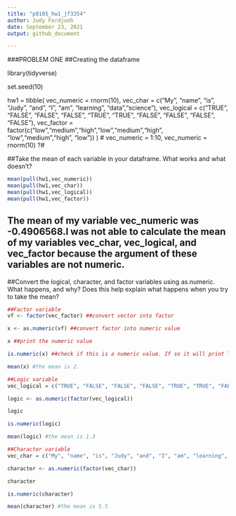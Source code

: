 ```yaml
---
title: "p8105_hw1_jf3354"
author: Judy Fordjuoh
date: September 23, 2021
output: github_document

---
```

###PROBLEM ONE
##Creating the dataframe

library(tidyverse) 

set.seed(10)

hw1 = tibble(
    vec_numeric = rnorm(10),
    vec_char = c("My", "name", "is", "Judy", "and", "I", "am", "learning", "data","science"),
    vec_logical = c("TRUE", "FALSE", "FALSE", "FALSE", "TRUE", "TRUE", "FALSE", "FALSE", "FALSE", "FALSE"),
    vec_factor = factor(c("low","medium","high","low","medium","high", "low","medium","high", "low"))
  )
#  vec_numeric = 1:10, vec_numeric = rnorm(10) ?#

##Take the mean of each variable in your dataframe. What works and what doesn’t?

```r
mean(pull(hw1,vec_numeric))
mean(pull(hw1,vec_char))
mean(pull(hw1,vec_logical))
mean(pull(hw1,vec_factor))
```
## The mean of my variable vec_numeric was -0.4906568.I was not able to calculate the mean of my variables vec_char, vec_logical, and vec_factor because the argument of these variables are not numeric. 

##Convert the logical, character, and factor variables using as.numeric. What happens, and why? Does this help explain what happens when you try to take the mean?

```r
##Factor variable 
vf <- factor(vec_factor) ##convert vector into factor

x <- as.numeric(vf) ##convert factor into numeric value

x ##print the numeric value

is.numeric(x) ##check if this is a numeric value. If so it will print TRUE in the Console

mean(x) #the mean is 2. 
```

```r
##Logic variable 
vec_logical = c("TRUE", "FALSE", "FALSE", "FALSE", "TRUE", "TRUE", "FALSE", "FALSE", "FALSE", "FALSE")

logic <- as.numeric(factor(vec_logical))

logic

is.numeric(logic)

mean(logic) #the mean is 1.3
```

```r
##Character variable 
vec_char = c("My", "name", "is", "Judy", "and", "I", "am", "learning", "data","science")

character <- as.numeric(factor(vec_char))

character

is.numeric(character)

mean(character) #the mean is 5.5
```
